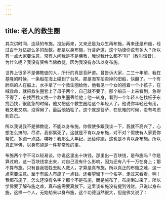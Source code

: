 ```yaml
---
---
---
```

title: 老人的救生圈
---




其次讲时间，连续的布施，投胎再来，又来还是为众生再布施，再来还是布施，经过百千万亿那么多的劫数，都是以身布施，行菩萨道，这个功德你说有多大？所以有一点大家要注意，常有人问我是不是佛教，我说我什么都不“叫”（教叫谐音），为什么呢？我没有资格当佛教徒，因为我没有办法以身布施。

世界上很多不是佛教徒的人，所行的真是菩萨道。曾告诉大家，二三十年前，我在基隆的时候，一条船在海上碰到了台风，那是海军拍卖掉的旧船，快翻了。一个有肺病的人在船上，水手拿了一个救生圈给他，他看见一个女的抱着一个小孩子，在喊救命，就把救生圈套上了母子两个，自己就不要了。那个船员一上来看到，急得不得了，东找西找又找一个救生圈丢给他；他一转身，看到一个年轻人在找板子东找西找，很危急的时候，他又把这个救生圈给这个年轻人了。他说你年轻还有用，我又老又病，没得用了，最后他牺牲了。这个就是菩萨，在危难的时候，没有考虑到自己。

所以我说我不是佛教徒，不能以身布施，你假使多跟我谈一下，我就不高兴了，心想怎么搞的，尽讲，我都累死了。这就是不肯以身布施，对不对？假使有人家要你帮忙，多跑一点路，唉呀！我那么大年纪，还给你跑，这也是不肯以身布施。所以真正学佛，以身布施是一件非常难的事。

布施两个字不可以轻易谈，你说这里出十块钱，那里出一百块钱，是布施吗？你是算过的，这一百块钱拿出来，对自己没有什么影响，因为还有八千一万在身上；那不算布施。只有自我牺牲去助人救人，才算是真布施，所以真正的布施之难，这一点需要注意。至于有些人布施了一点钱，还希望留下一个名字，走过来看看，啊！我都布施了，怎么还没有名字？那个不是布施，而是施布了，布施倒过来了。所以学佛要了解布施之难，真布施需要真放下。这里谈布施没有提到钱财，只说以身布施，这样一个人，无始劫来以身布施，这个功德当然很大，但是佛又说了：